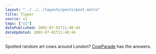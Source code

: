 ```yaml
---
layout: "../../../layouts/posts/post.astro"
title: Tipper
source: v1
tags: ["v1"]
datePublished: 2002-07-01T11:40:44
dateUpdated: 2002-07-01T11:40:44
---
```


Spotted random art cows around London? [CowParade][1] has the answers.

[1]: http://london.cowparade.net/ "CowParade London"

